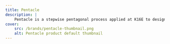 ```yaml
---
title: Pentacle
description: |
    Pentacle is a stepwise pentagonal process applied at K16E to design anything. Pentacle used to be called Mothership, which term got dropped for its allusion to war.
cover:
    src: /brands/pentacle-thumbnail.png
    alt: Pentacle product default thumbnail
---
```


<Title
    title="Pentacle"
    subtitle="K16E Design"
    flipped={ true }
    swapped={ false }
    centered={ false }
/>
<BlockText
    title="Meet Pentacle"
    image={ { filename: thumbnail, alt: 'Pentacle default thumbnail', heighten: false } }>
    Pentacle is K16E’s in-house product design methodology.

    It’s a stepwise pentagonal process applied to design anything, *anything at all.*

    Pentacle helps us at K16E to make everything satisfy all [characterizing marks of a good design](https://gdi.k16e.co/) so that not only are [our work](/work) exciting, memorable, and desirable, but are also, and most importantly, purposeful and profitable.

    What follows is a series of notes that document Pentacle in detail -- the steps, expected results from each, and the number of actions (or sub-steps) to be taken to reach expected results desirably.
</BlockText>